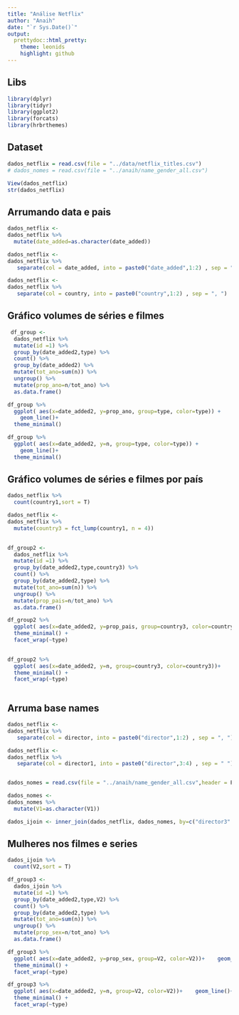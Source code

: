 ```yaml
---
title: "Análise Netflix"
author: "Anaih"
date: "`r Sys.Date()`"
output:
  prettydoc::html_pretty:
    theme: leonids
    highlight: github
---
```


## Libs
```r
library(dplyr)
library(tidyr)
library(ggplot2)
library(forcats)
library(hrbrthemes)
```

## Dataset

```r

dados_netflix = read.csv(file = "../data/netflix_titles.csv")
# dados_nomes = read.csv(file = "../anaih/name_gender_all.csv")

View(dados_netflix)
str(dados_netflix)


```

## Arrumando data e pais
```r
dados_netflix <-
dados_netflix %>% 
  mutate(date_added=as.character(date_added))

dados_netflix <-
dados_netflix %>% 
   separate(col = date_added, into = paste0("date_added",1:2) , sep = ", ")

dados_netflix <-
dados_netflix %>% 
   separate(col = country, into = paste0("country",1:2) , sep = ", ")

```

## Gráfico volumes de séries e filmes

```r

 df_group <- 
  dados_netflix %>% 
  mutate(id =1) %>% 
  group_by(date_added2,type) %>% 
  count() %>% 
  group_by(date_added2) %>% 
  mutate(tot_ano=sum(n)) %>% 
  ungroup() %>% 
  mutate(prop_ano=n/tot_ano) %>% 
  as.data.frame()

df_group %>% 
  ggplot( aes(x=date_added2, y=prop_ano, group=type, color=type)) +
    geom_line()+ 
  theme_minimal()

df_group %>% 
  ggplot( aes(x=date_added2, y=n, group=type, color=type)) +
    geom_line()+ 
  theme_minimal()
```

## Gráfico volumes de séries e filmes por país

```r


dados_netflix %>% 
  count(country1,sort = T) 

dados_netflix <-
dados_netflix %>% 
  mutate(country3 = fct_lump(country1, n = 4))
  

df_group2 <- 
  dados_netflix %>% 
  mutate(id =1) %>% 
  group_by(date_added2,type,country3) %>% 
  count() %>% 
  group_by(date_added2,type) %>% 
  mutate(tot_ano=sum(n)) %>% 
  ungroup() %>% 
  mutate(prop_pais=n/tot_ano) %>% 
  as.data.frame()

df_group2 %>% 
  ggplot( aes(x=date_added2, y=prop_pais, group=country3, color=country3))+    geom_line()+ 
  theme_minimal() +
  facet_wrap(~type)
  

df_group2 %>% 
  ggplot( aes(x=date_added2, y=n, group=country3, color=country3))+    geom_line()+ 
  theme_minimal() +
  facet_wrap(~type)
  


```


## Arruma base names 

```r

dados_netflix <-
dados_netflix %>% 
   separate(col = director, into = paste0("director",1:2) , sep = ", ")

dados_netflix <-
dados_netflix %>% 
   separate(col = director1, into = paste0("director",3:4) , sep = " ") 


dados_nomes = read.csv(file = "../anaih/name_gender_all.csv",header = F)

dados_nomes <-
dados_nomes %>% 
  mutate(V1=as.character(V1))

dados_ijoin <- inner_join(dados_netflix, dados_nomes, by=c("director3" = "V1"))


```

## Mulheres nos filmes e series

```r

dados_ijoin %>% 
  count(V2,sort = T) 

df_group3 <- 
  dados_ijoin %>% 
  mutate(id =1) %>% 
  group_by(date_added2,type,V2) %>% 
  count() %>% 
  group_by(date_added2,type) %>% 
  mutate(tot_ano=sum(n)) %>% 
  ungroup() %>% 
  mutate(prop_sex=n/tot_ano) %>% 
  as.data.frame()

df_group3 %>% 
  ggplot( aes(x=date_added2, y=prop_sex, group=V2, color=V2))+    geom_line()+ 
  theme_minimal() +
  facet_wrap(~type)

df_group3 %>% 
  ggplot( aes(x=date_added2, y=n, group=V2, color=V2))+    geom_line()+ 
  theme_minimal() +
  facet_wrap(~type)

```

